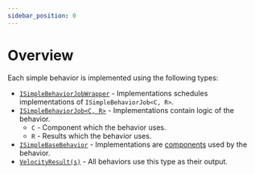 ```yaml
---
sidebar_position: 0
---
```



# Overview

Each simple behavior is implemented using the following types:

- [`ISimpleBehaviorJobWrapper`](/docs/documentation-core/behaviors/simple-behaviors/ISimpleBehaviorJob#implementing-isimplebehaviorjobwrapper) - Implementations schedules implementations of `ISimpleBehaviorJob<C, R>`.
- [`ISimpleBehaviorJob<C, R>`](/docs/documentation-core/behaviors/simple-behaviors/ISimpleBehaviorJob#isimplebehaviorjobc-r) - Implementations contain logic of the behavior.
    - `C` - Component which the behavior uses.
    - `R` - Results which the behavior uses.
- [`ISimpleBaseBehavior`](/docs/documentation-core/components/ISimpleBaseBehavior) - Implementations are [components](/docs/documentation-core/components/intro) used by the behavior.
- [`VelocityResult(s)`](/docs/documentation-defaults/behaviors/VelocityResult) - All behaviors use this type as their output.